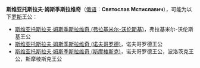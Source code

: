 '''斯维亚托斯拉夫·姆斯季斯拉维奇'''（[[俄语|俄语]]：'''Святослав Мстиславич'''），可能为以下[[罗斯|罗斯]]王公：

*[[斯维亚托斯拉夫·姆斯季斯拉维奇_(弗拉基米尔-沃伦斯基)|斯维亚托斯拉夫·姆斯季斯拉维奇 (弗拉基米尔-沃伦斯基)]]，弗拉基米尔-沃伦斯基王公
*[[斯维亚托斯拉夫·姆斯季斯拉维奇_(诺夫哥罗德)|斯维亚托斯拉夫·姆斯季斯拉维奇 (诺夫哥罗德)]]，诺夫哥罗德王公 
*[[斯维亚托斯拉夫·姆斯季斯拉维奇_(斯摩棱斯克)|斯维亚托斯拉夫·姆斯季斯拉维奇 (斯摩棱斯克)]]，诺夫哥罗德王公，波洛茨克王公，斯摩棱斯克王公 

{{disambig|M|Cat=俄语译名消歧义}}